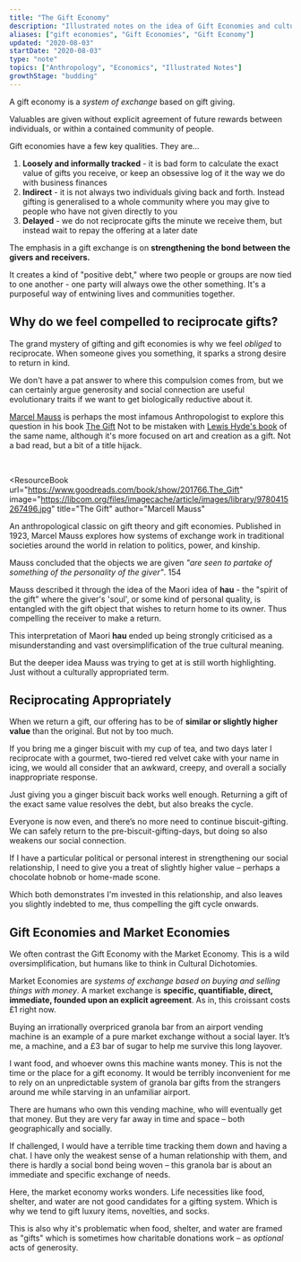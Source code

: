 ```yaml
---
title: "The Gift Economy"
description: "Illustrated notes on the idea of Gift Economies and cultural historys of economic exchange"
aliases: ["gift economies", "Gift Economies", "Gift Economy"]
updated: "2020-08-03"
startDate: "2020-08-03"
type: "note"
topics: ["Anthropology", "Economics", "Illustrated Notes"]
growthStage: "budding"
---
```


A gift economy is a _system of exchange_ based on gift giving.

Valuables are given without explicit agreement of future rewards between individuals, or within a contained community of people.

<BasicImage
  width="880px"
  alt="Gift economies are systems of exchange based on gift-giving"
  src="https://res.cloudinary.com/dg3gyk0gu/image/upload/c_scale,f_auto,q_auto:best,w_1200/v1589328834/maggieappleton.com/notes/gift-economy.jpg"
/>

Gift economies have a few key qualities. They are...

1. **Loosely and informally tracked** - it is bad form to calculate the exact value of gifts you receive, or keep an obsessive log of it the way we do with business finances
2. **Indirect** - it is not always two individuals giving back and forth. Instead gifting is generalised to a whole community where you may give to people who have not given directly to you
3. **Delayed** - we do not reciprocate gifts the minute we receive them, but instead wait to repay the offering at a later date

The emphasis in a gift exchange is on **strengthening the bond between the givers and receivers.**

It creates a kind of "positive debt," where two people or groups are now tied to one another - one party will always owe the other something. It's a purposeful way of entwining lives and communities together.

## Why do we feel compelled to reciprocate gifts?

The grand mystery of gifting and gift economies is why we feel _obliged_ to reciprocate. When someone gives you something, it sparks a strong desire to return in kind.

We don't have a pat answer to where this compulsion comes from, but we can certainly argue generosity and social connection are useful evolutionary traits if we want to get biologically reductive about it.

[Marcel Mauss](https://en.wikipedia.org/wiki/Marcel_Mauss) is perhaps the most infamous Anthropologist to explore this question in his book [The Gift](https://www.librarything.com/work/69346) <Footnote idName={1}>Not to be mistaken with [Lewis Hyde's book](https://www.librarything.com/work/258760) of the same name, although it's more focused on art and creation as a gift. Not a bad read, but a bit of a title hijack.</Footnote>

<br />

<ResourceBook
  url="https://www.goodreads.com/book/show/201766.The_Gift"
  image="https://libcom.org/files/imagecache/article/images/library/9780415267496.jpg"
  title="The Gift"
  author="Marcell Mauss"
>
  An anthropological classic on gift theory and gift economies. Published in
  1923, Marcel Mauss explores how systems of exchange work in traditional
  societies around the world in relation to politics, power, and kinship.
</ResourceBook>

Mauss concluded that the objects we are given _"are seen to partake of something of the personality of the giver"_. 154

Mauss described it through the idea of the Maori idea of **hau** - the "spirit of the gift" where the giver's 'soul', or some kind of personal quality, is entangled with the gift object that wishes to return home to its owner. Thus compelling the receiver to make a return.

This interpretation of Maori **hau** ended up being strongly criticised as a misunderstanding and vast oversimplification of the true cultural meaning.

But the deeper idea Mauss was trying to get at is still worth highlighting. Just without a culturally appropriated term.

## Reciprocating Appropriately

When we return a gift, our offering has to be of **similar or slightly higher value** than the original. But not by too much.

If you bring me a ginger biscuit with my cup of tea, and two days later I reciprocate with a gourmet, two-tiered red velvet cake with your name in icing, we would all consider that an awkward, creepy, and overall a socially inappropriate response.

Just giving you a ginger biscuit back works well enough. Returning a gift of the exact same value resolves the debt, but also breaks the cycle.

Everyone is now even, and there’s no more need to continue biscuit-gifting. We can safely return to the pre-biscuit-gifting-days, but doing so also weakens our social connection.

If I have a particular political or personal interest in strengthening our social relationship, I need to give you a treat of slightly higher value – perhaps a chocolate hobnob or home-made scone.

Which both demonstrates I'm invested in this relationship, and also leaves you slightly indebted to me, thus compelling the gift cycle onwards.

## Gift Economies and Market Economies

We often contrast the Gift Economy with the Market Economy. This is a wild oversimplification, but humans like to think in Cultural Dichotomies.

<BasicImage
  width="840px"
  alt="We often contrast gift economies with market or barter economies"
  src="https://res.cloudinary.com/dg3gyk0gu/image/upload/c_scale,f_auto,q_auto:best,w_1200/v1596572154/maggieappleton.com/notes/market-barter-economy.png"
/>

Market Economies are _systems of exchange based on buying and selling things with money_. A market exchange is **specific, quantifiable, direct, immediate, founded upon an explicit agreement**. As in, this croissant costs £1 right now.

Buying an irrationally overpriced granola bar from an airport vending machine is an example of a pure market exchange without a social layer. It’s me, a machine, and a £3 bar of sugar to help me survive this long layover.

I want food, and whoever owns this machine wants money. This is not the time or the place for a gift economy. It would be terribly inconvenient for me to rely on an unpredictable system of granola bar gifts from the strangers around me while starving in an unfamiliar airport.

There are humans who own this vending machine, who will eventually get that money. But they are very far away in time and space – both geographically and socially.

If challenged, I would have a terrible time tracking them down and having a chat. I have only the weakest sense of a human relationship with them, and there is hardly a social bond being woven – this granola bar is about an immediate and specific exchange of needs.

Here, the market economy works wonders. Life necessities like food, shelter, and water are not good candidates for a gifting system. Which is why we tend to gift luxury items, novelties, and socks.

This is also why it's problematic when food, shelter, and water are framed as "gifts" which is sometimes how charitable donations work – as _optional_ acts of generosity.
